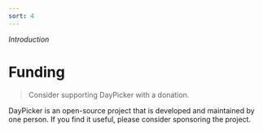```yaml
---
sort: 4
---
```


_Introduction_

# Funding

> Consider supporting DayPicker with a donation.

DayPicker is an open-source project that is developed and maintained by one person. If you find it useful, please consider sponsoring the project.
